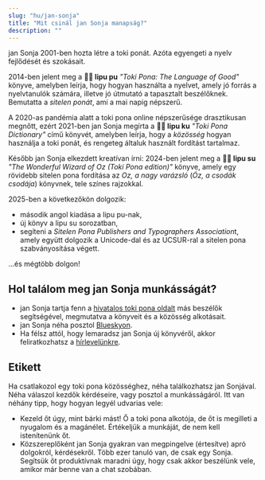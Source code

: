 ```yaml
---
slug: "hu/jan-sonja"
title: "Mit csinál jan Sonja manapság?"
description: ""
---
```


jan Sonja 2001-ben hozta létre a toki ponát. Azóta egyengeti a nyelv fejlődését és szokásait.

2014-ben jelent meg a **󱤪󱥕 lipu pu** *"Toki Pona: The Language of Good"* könyve, amelyben leírja, hogy hogyan használta a nyelvet, amely jó forrás a nyelvtanulók számára, illetve jó útmutató a tapasztalt beszélőknek. Bemutatta a *sitelen ponát*, ami a mai napig népszerű.

A 2020-as pandémia alatt a toki pona online népszerűsége drasztikusan megnőtt, ezért 2021-ben jan Sonja megírta a **󱤪󱦈 lipu ku** *"Toki Pona Dictionary"* című könyvét, amelyben leírja, hogy a *közösség* hogyan használja a toki ponát, és rengeteg általuk használt fordítást tartalmaz.

Később jan Sonja elkezdett kreatívan írni: 2024-ben jelent meg a **󱤪&#xF19A6; lipu su** *"The Wonderful Wizard of Oz (Toki Pona edition)"* könyve, amely egy rövidebb sitelen pona fordítása az *Oz, a nagy varázsló* (*Óz, a csodák csodája*) könyvnek, tele színes rajzokkal.

2025-ben a következőkön dolgozik:
* második angol kiadása a lipu pu-nak,
* új könyv a lipu su sorozatban,
* segíteni a *Sitelen Pona Publishers and Typographers Association*t, amely együtt dolgozik a Unicode-dal és az UCSUR-ral a sitelen pona szabványosítása végett.

...és mégtöbb dolgon!

## Hol találom meg jan Sonja munkásságát?

* jan Sonja tartja fenn a [hivatalos toki pona oldalt](https://tokipona.org) más beszélők segítségével, megmutatva a könyveit és a közösség alkotásait.
* jan Sonja néha posztol [Blueskyon](https://bsky.app/profile/tokipona.org).
* Ha félsz attól, hogy lemaradsz jan Sonja új könyvéről, akkor feliratkozhatsz a [hírlevelünkre](https://sin-kulupu.pona.la/).

## Etikett

Ha csatlakozol egy toki pona közösséghez, néha találkozhatsz jan Sonjával. Néha válaszol kezdők kérdéseire, vagy posztol a munkásságáról. Itt van néhány tipp, hogy hogyan legyél udvarias vele:
* Kezeld őt úgy, mint bárki mást! Ő a toki pona alkotója, de őt is megilleti a nyugalom és a magánélet. Értékeljük a munkáját, de nem kell istenítenünk őt.
* Közszereplőként jan Sonja gyakran van megpingelve (értesítve) apró dolgokról, kérdésekről. Több ezer tanuló van, de csak egy Sonja. Segítsük őt produktívnak maradni úgy, hogy csak akkor beszélünk vele, amikor már benne van a chat szobában.

